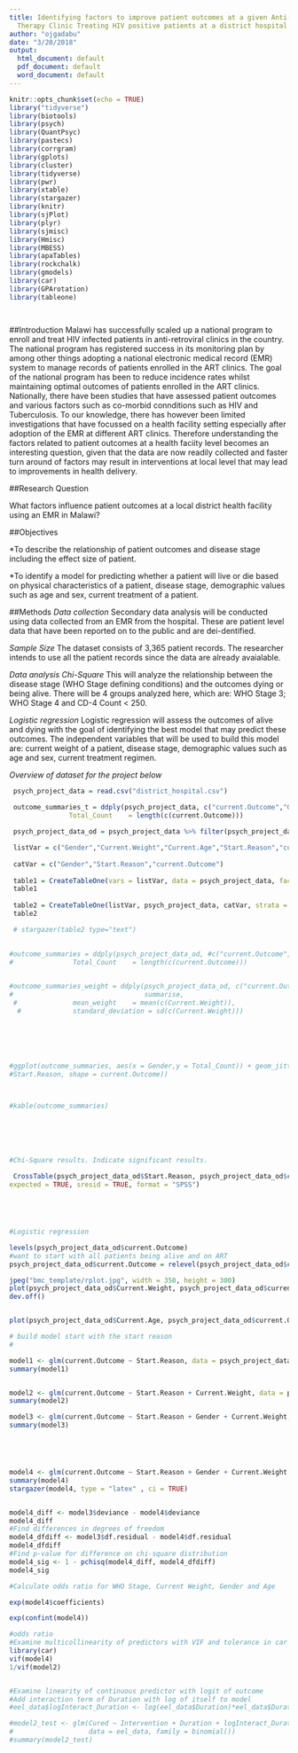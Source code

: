 ```yaml
---
title: Identifying factors to improve patient outcomes at a given Anti-Retroviral
  Therapy Clinic Treating HIV positive patients at a district hospital in Malawi
author: "ojgadabu"
date: "3/20/2018"
output:
  html_document: default
  pdf_document: default
  word_document: default
---
```


```r
knitr::opts_chunk$set(echo = TRUE)
library("tidyverse")
library(biotools)
library(psych)
library(QuantPsyc)
library(pastecs)
library(corrgram)
library(gplots)
library(cluster)
library(tidyverse)
library(pwr)
library(xtable)
library(stargazer)
library(knitr)
library(sjPlot)
library(plyr)
library(sjmisc)
library(Hmisc)
library(MBESS)
library(apaTables)
library(rockchalk)
library(gmodels)
library(car)
library(GPArotation)
library(tableone)




```

##Introduction
Malawi has successfully scaled up a national program to enroll and treat HIV infected patients in anti-retroviral clinics in the country. The national program has registered success in its monitoring plan by among other things adopting a national electronic medical record (EMR) system to manage records of patients enrolled in the ART clinics. The goal of the national program has been to reduce incidence rates whilst maintaining optimal outcomes of patients enrolled in the ART clinics. Nationally, there have been studies that have assessed patient outcomes and various factors such as co-morbid connditions such as HIV and Tuberculosis. To our knowledge, there has however been limited investigations that have focussed on a health facility setting especially after adoption of the EMR at different ART clinics. Therefore understanding the factors related to patient outcomes at a health faciity level becomes an interesting question, given that the data are now readily collected and faster turn around of factors may result in interventions at local level that may lead to improvements in health delivery.

##Research Question

What factors influence patient outcomes at a local district health facility using an EMR in Malawi?

##Objectives

*To describe the relationship of patient outcomes and disease stage including the effect size of patient.

*To identify a model for predicting whether a patient will live or die based on physical characteristics of a patient, disease stage, demographic values such as age and sex, current treatment of a patient.


##Methods
*Data collection*
Secondary data analysis will be conducted using data collected from an EMR from the hospital. These are patient level data that have been reported on to the public and are dei-dentified.

*Sample Size*
The dataset consists of 3,365 patient records. The researcher intends to use all the patient records since the data are already avaialable.

*Data analysis*
*Chi-Square* 
This will analyze the relationship between the disease stage (WHO Stage defining conditions) and the outcomes dying or being alive. There will be 4 groups analyzed here, which are: WHO Stage 3; WHO Stage 4 and CD-4 Count < 250.

*Logistic regression*
Logistic regression will assess the outcomes of alive and dying with the goal of identifying the best model that may predict these outcomes. The independent variables that will be used to build this model are: current weight of a patient, disease stage, demographic values such as age and sex, current treatment regimen.

*Overview of dataset for the project below*

```r

 psych_project_data = read.csv("district_hospital.csv")
 
 outcome_summaries_t = ddply(psych_project_data, c("current.Outcome","Gender","Start.Reason"), summarise,
               Total_Count    = length(c(current.Outcome)))

 psych_project_data_od = psych_project_data %>% filter(psych_project_data$current.Outcome == "On ART" | psych_project_data$current.Outcome == "Died") %>%  filter(!Start.Reason %in% c("Child HIV positive","Presumed HIV Disease","WHO stage 4 peds", "Child HIV positive","CD4 Count < 750")) %>% droplevels()

 listVar = c("Gender","Current.Weight","Current.Age","Start.Reason","current.Outcome")
 
 catVar = c("Gender","Start.Reason","current.Outcome")
 
 table1 = CreateTableOne(vars = listVar, data = psych_project_data, factorVars = catVar)
 table1 
 
 table2 = CreateTableOne(listVar, psych_project_data, catVar, strata = c("Gender"))
 table2

 # stargazer(table2 type="text")

 
#outcome_summaries = ddply(psych_project_data_od, #c("current.Outcome","Gender","Start.Reason"), summarise,
#               Total_Count    = length(c(current.Outcome)))
 

#outcome_summaries_weight = ddply(psych_project_data_od, c("current.Outcome"), 
#                                 summarise,
 #              mean_weight    = mean(c(Current.Weight)),
  #             standard_deviation = sd(c(Current.Weight)))






#ggplot(outcome_summaries, aes(x = Gender,y = Total_Count)) + geom_jitter(aes(color= 
#Start.Reason, shape = current.Outcome))



#kable(outcome_summaries)






#Chi-Square results. Indicate significant results. 

 CrossTable(psych_project_data_od$Start.Reason, psych_project_data_od$current.Outcome, chisq = TRUE, fisher = TRUE, 
expected = TRUE, sresid = TRUE, format = "SPSS")





#Logistic regression

levels(psych_project_data_od$current.Outcome)
#want to start with all patients being alive and on ART
psych_project_data_od$current.Outcome = relevel(psych_project_data_od$current.Outcome, "On ART")  

jpeg("bmc_template/rplot.jpg", width = 350, height = 300)
plot(psych_project_data_od$Current.Weight, psych_project_data_od$current.Outcome, xlab = "Current Weight",ylab="Patient Outcomes", frame = FALSE)  
dev.off()


plot(psych_project_data_od$Current.Age, psych_project_data_od$current.Outcome)

# build model start with the start reason
# 

model1 <- glm(current.Outcome ~ Start.Reason, data = psych_project_data_od, family = binomial())
summary(model1)


model2 <- glm(current.Outcome ~ Start.Reason + Current.Weight, data = psych_project_data_od, family = binomial())
summary(model2)

model3 <- glm(current.Outcome ~ Start.Reason + Gender + Current.Weight, data = psych_project_data_od, family = binomial())
summary(model3)





model4 <- glm(current.Outcome ~ Start.Reason + Gender + Current.Weight + Current.Age, data = psych_project_data_od, family = binomial())
summary(model4)
stargazer(model4, type = "latex" , ci = TRUE)


model4_diff <- model3$deviance - model4$deviance
model4_diff
#Find differences in degrees of freedom
model4_dfdiff <- model3$df.residual - model4$df.residual
model4_dfdiff
#Find p-value for difference on chi-square distribution
model4_sig <- 1 - pchisq(model4_diff, model4_dfdiff)
model4_sig

#Calculate odds ratio for WHO Stage, Current Weight, Gender and Age

exp(model4$coefficients)

exp(confint(model4))

#odds ratio
#Examine multicollinearity of predictors with VIF and tolerance in car package
library(car)
vif(model4)
1/vif(model2)


#Examine linearity of continuous predictor with logit of outcome
#Add interaction term of Duration with log of itself to model
#eel_data$logInteract_Duration <- log(eel_data$Duration)*eel_data$Duration

#model2_test <- glm(Cured ~ Intervention + Duration + logInteract_Duration, 
#                   data = eel_data, family = binomial())
#summary(model2_test)






```


